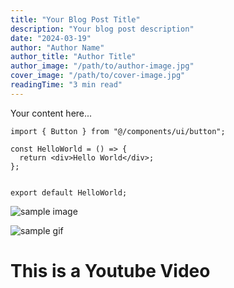 ```yaml
---
title: "Your Blog Post Title"
description: "Your blog post description"
date: "2024-03-19"
author: "Author Name"
author_title: "Author Title"
author_image: "/path/to/author-image.jpg"
cover_image: "/path/to/cover-image.jpg"
readingTime: "3 min read"
---
```


Your content here... 

```tsx
import { Button } from "@/components/ui/button";

const HelloWorld = () => {
  return <div>Hello World</div>;
};


export default HelloWorld;
```


![sample image](/images/example.png)



<div className="flex justify-center">
  <img src="/images/sample-gif.gif" alt="sample gif" className="max-w-full" />
</div>



# This is a Youtube Video

<YouTubeVideo videoId="pxVeOkOVr2w" />